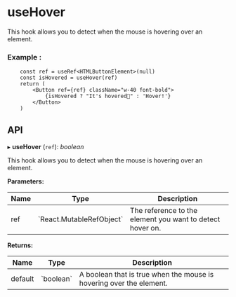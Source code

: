


<Meta of={useHover} />




# useHover

This hook allows you to detect when the mouse is hovering over an element.

### Example :

```tsx
	const ref = useRef<HTMLButtonElement>(null)
	const isHovered = useHover(ref)
	return (
		<Button ref={ref} className="w-40 font-bold">
			{isHovered ? "It's hovered🎈" : 'Hover!'}
		</Button>
	)
```


<Canvas of={useHover.Example} />


## **API**

▸ **useHover** (`ref`): *boolean*

This hook allows you to detect when the mouse is hovering over an element.

**Parameters:**

<table>

<thead>
<tr>
<th> Name </th>
<th> Type </th>
<th> Description </th>
</tr>
</thead>

<tbody>
<tr>
<td> ref </td>
<td> `React.MutableRefObject<HTMLElement>` </td>
<td> The reference to the element you want to detect hover on. </td>
</tr>
</tbody>

</table>



**Returns:**


<table>

<thead>

<tr>
<th> Name </th>
<th> Type </th>
<th> Description </th>
</tr>
</thead>


<tbody>
<tr>
<td> default </td>
<td> `boolean` </td>
<td> A boolean that is true when the mouse is hovering over the element. </td>
</tr>
</tbody>


</table>


<Controls/>
